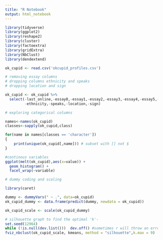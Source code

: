 ```yaml
---
title: "R Notebook"
output: html_notebook
---
```


```r
library(tidyverse)
library(ggplot2)
library(reshape2)
library(cluster)  
library(factoextra) 
library(gridExtra)
library(NbClust)
library(dendextend)
```

```r
ok_cupid <- read.csv('okcupid_profiles.csv')
```

```r
# removing essay columns
# dropping columns ethnicity and speaks
# dropping location and sign

ok_cupid <- ok_cupid %>%
  select(-last_online,-essay0,-essay1,-essay2,-essay3,-essay4,-essay5,-essay6,-essay7,-essay8,-essay9,
         -ethnicity,-speaks,-location,-sign)
```


```r
# exploring categorical columns

names<-names(ok_cupid)
classes<-sapply(ok_cupid,class)

for(name in names[classes == 'character'])
{
    print(unique(ok_cupid[,name])) # subset with [] not $
}
```

```r

#continous variables
ggplot(melt(ok_cupid),aes(x=value)) + 
  geom_histogram() + 
  facet_wrap(~variable)

```


```r
# dummy coding and scaling

library(caret)

dummy <- dummyVars(" ~ .", data=ok_cupid)
ok_cupid_dummy <- data.frame(predict(dummy, newdata = ok_cupid)) 
```

```r
ok_cupid_scale <- scale(ok_cupid_dummy)
```

```r
# silhouette graph to find the optimal 'k'-
set.seed(12964)
while (!is.null(dev.list()))  dev.off() #sometimes r will throw an error to display the plot
fviz_nbclust(ok_cupid_scale, kmeans, method = "silhouette",k.max = 9)
```

